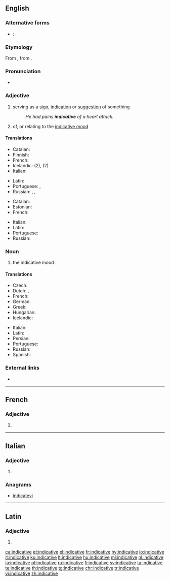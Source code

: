 ==English==

===Alternative forms===
* {{qualifier|abbreviation, grammar}}: {{l|en|ind.}}

===Etymology===
{{PIE root|en|deyḱ}}
From {{etyl|frm|en}} {{m|frm|indicatif}}, from {{etyl|LL.|en}} {{m|la|indicātīvus}}.

===Pronunciation===
* {{a|US}} {{IPA|/ɪnˈdɪk.ə.tɪv/|lang=en}}

===Adjective===
{{en-adj}}

# serving as a [[sign]], [[indication]] or [[suggestion]] of something
#: ''He had pains '''indicative''' of a heart attack.''
# {{label|en|grammar}} of, or relating to the [[indicative mood]]

====Translations====
{{trans-top|serving as a sign}}
* Catalan: {{t+|ca|indicatiu}}
* Finnish: {{t+|fi|indikatiivinen}}
* French: {{t+|fr|indicatif}}
* Icelandic: {{t-check|is|framsögu-}} (2), {{t-check|is|framsöguháttar-}} (2)
* Italian: {{t+|it|indicativo}}
{{trans-mid}}
* Latin: {{t|la|indicābilis}}
* Portuguese: {{t+|pt|indicativo}}, {{t+|pt|indicador}}
* Russian: {{t+|ru|свидетельствовать|alt=свиде́тельствующий}}, {{t+|ru|указывать|alt=ука́зывающий}}, {{t+|ru|показывать|alt=пока́зывающий}}
{{trans-bottom}}

{{trans-top|of, or relating to the indicative mood}}
* Catalan: {{t+|ca|indicatiu}}
* Estonian: {{t+|et|kindel}}
* French: {{t+|fr|indicatif}}
{{trans-mid}}
* Italian: {{t+|it|indicativo}}
* Latin: {{t|la|indicātīvus}}
* Portuguese: {{t+|pt|indicativo}}
* Russian: {{t+|ru|изъяви́тельный}}
{{trans-bottom}}

===Noun===
{{en-noun|~}}

# {{label|en|grammar}} the indicative mood

====Translations====
{{trans-top|the indicative mood}}
* Czech: {{t+|cs|indikativ|m}}
* Dutch: {{t+|nl|aantonende wijs|m}}, {{t+|nl|indicatief|m}}
* French: {{t+|fr|indicatif|m}}
* German: {{t+|de|Indikativ|m}}
* Greek: {{t+|el|οριστική|f}}
* Hungarian: {{t+|hu|kijelentő mód}}
* Icelandic: {{t+|is|framsöguháttur|m}}
{{trans-mid}}
* Italian: {{t+|it|indicativo|m}}
* Latin: {{t|la|indicativus}}
* Persian: {{t+|fa|گزارشی|tr=gozâreši|sc=fa-Arab}}
* Portuguese: {{t+|pt|indicativo|m}}
* Russian: {{t+|ru|изъяви́тельное наклоне́ние|n}}
* Spanish: {{t+|es|indicativo}}
{{trans-bottom}}

===External links===
* {{projectlink|wikipedia}}

----

==French==

===Adjective===
{{head|fr|adjective form}}

# {{feminine singular of|indicatif|lang=fr}}

----

==Italian==

===Adjective===
{{head|it|adjective form|g=f-p}}

# {{feminine plural of|indicativo|lang=it}}

===Anagrams===
* [[indicatevi#Italian|indicatevi]]

----

==Latin==

===Adjective===
{{la-adj-form|indicātīve}}

# {{inflection of|indicātīvus||voc|m|s|lang=la}}

[[ca:indicative]]
[[et:indicative]]
[[el:indicative]]
[[fr:indicative]]
[[hy:indicative]]
[[io:indicative]]
[[it:indicative]]
[[ku:indicative]]
[[lt:indicative]]
[[hu:indicative]]
[[ml:indicative]]
[[nl:indicative]]
[[ja:indicative]]
[[pl:indicative]]
[[ru:indicative]]
[[fi:indicative]]
[[sv:indicative]]
[[ta:indicative]]
[[te:indicative]]
[[th:indicative]]
[[tg:indicative]]
[[chr:indicative]]
[[tr:indicative]]
[[vi:indicative]]
[[zh:indicative]]